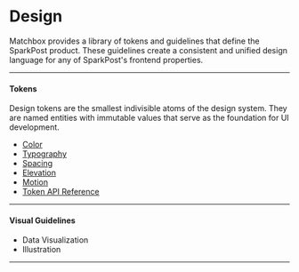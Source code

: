 
# Design

Matchbox provides a library of tokens and guidelines that define the SparkPost product. These guidelines create a consistent and unified design language for any of SparkPost's frontend properties.

---

#### Tokens

Design tokens are the smallest indivisible atoms of the design system. They are named entities with immutable values that serve as the foundation for UI development.

- [Color](/design/color)
- [Typography](/design/typography)
- [Spacing](/design/spacing)
- [Elevation](/design/elevation)
- [Motion](/design/motion)
- [Token API Reference](/design/tokenreference)

---

#### Visual Guidelines

- Data Visualization
- Illustration

---
